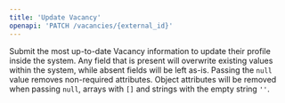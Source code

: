```yaml
---
title: 'Update Vacancy'
openapi: 'PATCH /vacancies/{external_id}'
---
```


Submit the most up-to-date Vacancy information to update their profile inside the system. Any field that is present will overwrite existing values within the system, while absent fields will be left as-is.
Passing the `null` value removes non-required attributes. Object attributes will be removed when passing `null`, arrays with `[]` and strings with the empty string `''`.
